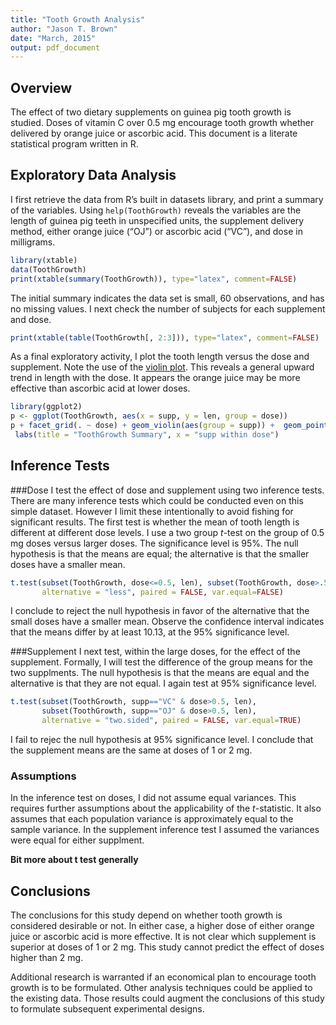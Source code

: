 ```yaml
---
title: "Tooth Growth Analysis"
author: "Jason T. Brown"
date: "March, 2015"
output: pdf_document
---
```


## Overview
The effect of two dietary supplements on guinea pig tooth growth is studied. Doses of vitamin C over 0.5 mg encourage tooth growth whether delivered by orange juice or ascorbic acid. This document is a literate statistical program written in R.
 
## Exploratory Data Analysis
I first retrieve the data from R's built in datasets library, and print a summary of the variables. Using `help(ToothGrowth)` reveals the variables are the length of guinea pig teeth in unspecified units, the supplement delivery method, either orange juice ("OJ") or ascorbic acid ("VC"), and dose in milligrams.

```r
library(xtable)
data(ToothGrowth)
print(xtable(summary(ToothGrowth)), type="latex", comment=FALSE)
```

The initial summary indicates the data set is small, 60 observations, and has no missing values. I next check the number of subjects for each supplement and dose.  

```r
print(xtable(table(ToothGrowth[, 2:3])), type="latex", comment=FALSE)
```

As a final exploratory activity, I plot the tooth length versus the dose and supplement. Note the use of the [violin plot](http://en.wikipedia.org/wiki/Violin_plot). This reveals a general upward trend in length with the dose. It appears the orange juice may be more effective than ascorbic acid at lower doses.

```r
library(ggplot2)
p <- ggplot(ToothGrowth, aes(x = supp, y = len, group = dose))
p + facet_grid(. ~ dose) + geom_violin(aes(group = supp)) +  geom_point(aes(col = supp)) +
 labs(title = "ToothGrowth Summary", x = "supp within dose")
```

## Inference Tests

###Dose
I test the effect of dose and supplement using two inference tests. There are many inference tests which could be conducted even on this simple dataset. However I limit these intentionally to avoid fishing for significant results. The first test is whether the mean of tooth length is different at different dose levels. I use a two group *t*-test on the group of 0.5 mg doses versus larger doses.  The significance level is 95%. The null hypothesis is that the means are equal; the alternative is that the smaller doses have a smaller mean.

```r
t.test(subset(ToothGrowth, dose<=0.5, len), subset(ToothGrowth, dose>.5, len),
       alternative = "less", paired = FALSE, var.equal=FALSE)
```

I conclude to reject the null hypothesis in favor of the alternative that the small doses have a smaller mean. Observe the confidence interval indicates that the means differ by at least 10.13, at the 95% significance level.

###Supplement
I next test, within the large doses, for the effect of the supplement. Formally, I will test the difference of the group means for the two supplments. The null hypothesis is that the means are equal and the alternative is that they are not equal. I again test at 95% significance level.

```r
t.test(subset(ToothGrowth, supp=="VC" & dose>0.5, len), 
       subset(ToothGrowth, supp=="OJ" & dose>0.5, len),
       alternative = "two.sided", paired = FALSE, var.equal=TRUE)
```

I fail to rejec the null hypothesis at 95% significance level. I conclude that the supplement means are the same at doses of 1 or 2 mg.

### Assumptions
In the inference test on doses, I did not assume equal variances. This requires further  assumptions about the applicability of the *t*-statistic. It also assumes that each population variance is approximately equal to the sample variance. In the supplement inference test I assumed the variances were equal for either supplment. 

**Bit more about t test generally**

## Conclusions
The conclusions for this study depend on whether tooth growth is considered desirable or not. In either case, a higher dose of either orange juice or ascorbic acid is more effective. It is not clear which supplement is superior at doses of 1 or 2 mg. This study cannot predict the effect of doses higher than 2 mg.

Additional research is warranted if an economical plan to encourage tooth growth is to be formulated. Other analysis techniques could be applied to the existing data. Those results could augment the conclusions of this study to formulate subsequent experimental designs.

